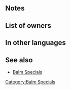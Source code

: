 {{Special
|tagid=SID_大地の祝福
|name=Solid-Earth Balm
|charge=1
|effect=When healing an ally with a staff, grants Def+4 to all allies for 1 turn.
|cost=150
|required=-
|exclusive=0
|canUseMove={{MoveList|all}}
|canUseWeapon={{WeaponList|Staff}}
|properties=random_all
}}
==Notes==
{{Bonuses}}
==List of owners==
{{Skill Hero List}}
==In other languages==
{{OtherLanguages
|japanese=大地の祝福
|german=Erdbalsam
|spanishEU=Geobálsamo
|spanishLA=Geobálsamo
|french=Baume fortifiant
|italian=Balsamo terra
|chineseTW=大地的祝福
|portuguese=Geobálsamo
}}
==See also==
* [[Skill families/Specials#Balm|Balm Specials]]
{{Specials Navbox}}
[[Category:Balm Specials]]